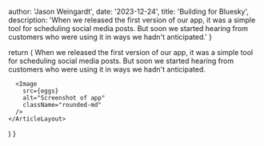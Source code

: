 

  author: 'Jason Weingardt',
  date: '2023-12-24',
  title: 'Building for Bluesky',
  description:
    'When we released the first version of our app, it was a simple tool for scheduling social media posts. But soon we started hearing from customers who were using it in ways we hadn't anticipated.'
}

  return (
    <ArticleLayout article={article}>
      When we released the first version of our app, it was a simple tool for scheduling social media posts. But soon we started hearing from customers who were using it in ways we hadn't anticipated.

      <Image 
        src={eggs} 
        alt="Screenshot of app" 
        className="rounded-md"
      />
    </ArticleLayout>
  )
}
